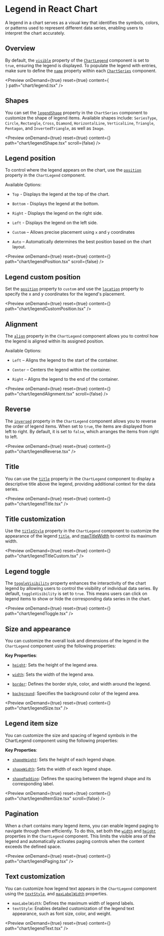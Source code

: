 
<Meta 
  title="React Chart Legend | Syncfusion"
  description="React Chart legends show series labels and icons to interpret colors and shapes, with customizable position, alignment, size, paging, and styling."
/>

# Legend in React Chart

A legend in a chart serves as a visual key that identifies the symbols, colors, or patterns used to represent different data series, enabling users to interpret the chart accurately.

## Overview

By default, the [`visible`](https://react-api.syncfusion.com/chart/chartlegendprops#visible) property of the [`ChartLegend`](https://react-api.syncfusion.com/chart/chartlegendprops) component is set to `true`, ensuring the legend is displayed. To populate the legend with entries, make sure to define the [`name`](https://react-api.syncfusion.com/chart/chartseriesprops#name) property within each [`ChartSeries`](https://react-api.syncfusion.com/chart/chartseriesprops) component.

<Preview onDemand={true} reset={true} content={<Legend />} path="chart/legend.tsx" />

## Shapes

You can set the [`legendShape`](https://react-api.syncfusion.com/chart/chartseriesprops#legendshape) property in the `ChartSeries` component to customize the shape of legend items. Available shapes include: `SeriesType`, `Circle`, `Rectangle`, `Cross`, `Diamond`, `HorizontalLine`, `VerticalLine`, `Triangle`, `Pentagon`, and `InvertedTriangle`, as well as `Image`.

<Preview onDemand={true} reset={true} content={<LegendShape />} path="chart/legendShape.tsx" scroll={false} />

## Legend position

To control where the legend appears on the chart, use the [`position`](https://react-api.syncfusion.com/chart/chartlegendprops#position) property in the `ChartLegend` component.

Available Options:

-  `Top` - Displays the legend at the top of the chart.

-  `Bottom` - Displays the legend at the bottom.

-  `Right` - Displays the legend on the right side.

-  `Left` - Displays the legend on the left side.

-  `Custom` – Allows precise placement using `x` and `y` coordinates

-  `Auto` – Automatically determines the best position based on the chart layout.

<Preview onDemand={true} reset={true} content={<LegendPosition />} path="chart/legendPosition.tsx" scroll={false} />

## Legend custom position

Set the [`position`](https://react-api.syncfusion.com/chart/chartlegendprops#position) property to `custom` and use the [`location`](https://react-api.syncfusion.com/chart/chartlegendprops#location) property to specify the x and y coordinates for the legend's placement.

<Preview onDemand={true} reset={true} content={<LegendCustomPosition />} path="chart/legendCustomPosition.tsx" />

## Alignment

The [`align`](https://react-api.syncfusion.com/chart/chartlegendprops#align) property in the `ChartLegend` component allows you to control how the legend is aligned within its assigned position.

Available Options:

- `Left` – Aligns the legend to the start of the container.

- `Center` – Centers the legend within the container.

- `Right` – Aligns the legend to the end of the container.

<Preview onDemand={true} reset={true} content={<LegendAlignment />} path="chart/legendAlignment.tsx" scroll={false} />

## Reverse

The [`inversed`](https://react-api.syncfusion.com/chart/chartlegendprops#inversed) property in the `ChartLegend` component allows you to reverse the order of legend items. When set to `true`, the items are displayed from left to right. By default, it is set to `false`, which arranges the items from right to left.

<Preview onDemand={true} reset={true} content={<LegendReverse />} path="chart/legendReverse.tsx" />

## Title

You can use the [`title`](https://react-api.syncfusion.com/chart/chartlegendprops#title) property in the `ChartLegend` component to display a descriptive title above the legend, providing additional context for the data series.

<Preview onDemand={true} reset={true} content={<LegendTitle />} path="chart/legendTitle.tsx" />

## Title customization

Use the [`titleStyle`](https://react-api.syncfusion.com/chart/chartlegendprops#titlestyle) property in the `ChartLegend` component to customize the appearance of the legend [`title`](https://react-api.syncfusion.com/chart/chartlegendprops#title), and [maxTitleWidth](https://react-api.syncfusion.com/chart/chartlegendprops#maxtitlewidth) to control its maximum width.

<Preview onDemand={true} reset={true} content={<LegendTitleCustom />} path="chart/legendTitleCustom.tsx" />

## Legend toggle

The [`toggleVisibility`](https://react-api.syncfusion.com/chart/chartlegendprops#togglevisibility) property enhances the interactivity of the chart legend by allowing users to control the visibility of individual data series. By default, `toggleVisibility` is set to `true`. This means users can click on legend items to show or hide the corresponding data series in the chart.

<Preview onDemand={true} reset={true} content={<LegendToggle />} path="chart/legendToggle.tsx" />

## Size and appearance

You can customize the overall look and dimensions of the legend in the `ChartLegend` component using the following properties:

**Key Properties**:

- [`height`](https://react-api.syncfusion.com/chart/chartlegendprops#height): Sets the height of the legend area.

- [`width`](https://react-api.syncfusion.com/chart/chartlegendprops#width): Sets the width of the legend area.

- [`border`](https://react-api.syncfusion.com/chart/chartlegendprops#border): Defines the border style, color, and width around the legend.

- [`background`](https://react-api.syncfusion.com/chart/chartlegendprops#background): Specifies the background color of the legend area.

<Preview onDemand={true} reset={true} content={<LegendSize />} path="chart/legendSize.tsx" />

## Legend item size

You can customize the size and spacing of legend symbols in the ChartLegend component using the following properties:

**Key Properties**:

- [`shapeHeight`](https://react-api.syncfusion.com/chart/chartlegendprops#shapeheight): Sets the height of each legend shape.

- [`shapeWidth`](https://react-api.syncfusion.com/chart/chartlegendprops#shapewidth): Sets the width of each legend shape.

- [`shapePadding`](https://react-api.syncfusion.com/chart/chartlegendprops#shapepadding): Defines the spacing between the legend shape and its corresponding label.

<Preview onDemand={true} reset={true} content={<LegendItemSize />} path="chart/legendItemSize.tsx" scroll={false} />

## Pagination

When a chart contains many legend items, you can enable legend paging to navigate through them efficiently. To do this, set both the [`width`](https://react-api.syncfusion.com/chart/chartlegendprops#width) and [`height`](https://react-api.syncfusion.com/chart/chartlegendprops#height) properties in the `ChartLegend` component. This limits the visible area of the legend and automatically activates paging controls when the content exceeds the defined space.

<Preview onDemand={true} reset={true} content={<LegendPaging />} path="chart/legendPaging.tsx" />

## Text customization

You can customize how legend text appears in the `ChartLegend` component using the [`textStyle`](https://react-api.syncfusion.com/chart/chartlegendprops#textstyle), and [`maxLabelWidth`](https://react-api.syncfusion.com/chart/chartlegendprops#maxlabelwidth) properties.

- `maxLabelWidth`: Defines the maximum width of legend labels.
- `textStyle`: Enables detailed customization of the legend text appearance, such as font size, color, and weight.

<Preview onDemand={true} reset={true} content={<LegendText />} path="chart/legendText.tsx" />